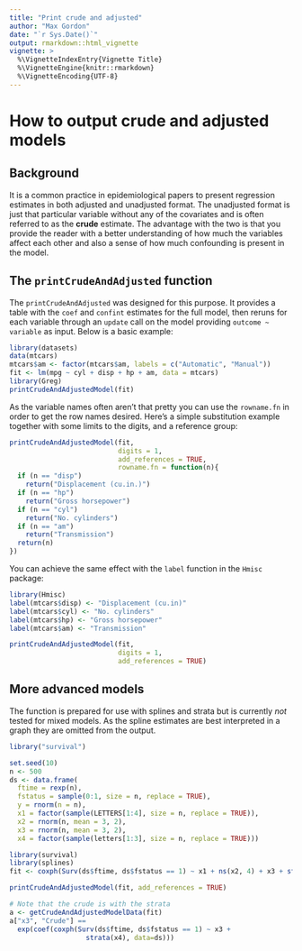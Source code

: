 ```yaml
---
title: "Print crude and adjusted"
author: "Max Gordon"
date: "`r Sys.Date()`"
output: rmarkdown::html_vignette
vignette: >
  %\VignetteIndexEntry{Vignette Title}
  %\VignetteEngine{knitr::rmarkdown}
  %\VignetteEncoding{UTF-8}
---
```


How to output crude and adjusted models
=======================================

Background
----------

It is a common practice in epidemiological papers to present regression estimates in both adjusted and unadjusted format. The unadjusted format is just that particular variable without any of the covariates and is often referred to as the **crude** estimate. The advantage with the two is that you provide the reader with a better understanding of how much the variables affect each other and also a sense of how much confounding is present in the model.

The `printCrudeAndAdjusted` function
------------------------------------

The `printCrudeAndAdjusted` was designed for this purpose. It provides a table with the `coef` and `confint` estimates for the full model, then reruns for each variable through an `update` call on the model providing `outcome ~ variable` as input. Below is a basic example:

```r
library(datasets)
data(mtcars)
mtcars$am <- factor(mtcars$am, labels = c("Automatic", "Manual"))
fit <- lm(mpg ~ cyl + disp + hp + am, data = mtcars)
library(Greg)
printCrudeAndAdjustedModel(fit)
```

As the variable names often aren't that pretty you can use the `rowname.fn` in order to get the row names desired. Here's a simple substitution example together with some limits to the digits, and a reference group:

```r
printCrudeAndAdjustedModel(fit, 
                           digits = 1, 
                           add_references = TRUE,
                           rowname.fn = function(n){
  if (n == "disp")
    return("Displacement (cu.in.)")
  if (n == "hp")
    return("Gross horsepower")
  if (n == "cyl")
    return("No. cylinders")
  if (n == "am")
    return("Transmission")
  return(n)
})
```

You can achieve the same effect with the `label` function in the `Hmisc` package:

```r
library(Hmisc)
label(mtcars$disp) <- "Displacement (cu.in)"
label(mtcars$cyl) <- "No. cylinders"
label(mtcars$hp) <- "Gross horsepower"
label(mtcars$am) <- "Transmission"

printCrudeAndAdjustedModel(fit, 
                           digits = 1, 
                           add_references = TRUE)
```

More advanced models
--------------------

The function is prepared for use with splines and strata but is currently *not* tested for mixed models. As the spline estimates are best interpreted in a graph they are omitted from the output.

```r
library("survival")

set.seed(10)
n <- 500
ds <- data.frame(
  ftime = rexp(n),
  fstatus = sample(0:1, size = n, replace = TRUE),
  y = rnorm(n = n),
  x1 = factor(sample(LETTERS[1:4], size = n, replace = TRUE)),
  x2 = rnorm(n, mean = 3, 2),
  x3 = rnorm(n, mean = 3, 2),
  x4 = factor(sample(letters[1:3], size = n, replace = TRUE)))

library(survival)
library(splines)
fit <- coxph(Surv(ds$ftime, ds$fstatus == 1) ~ x1 + ns(x2, 4) + x3 + strata(x4), data=ds)

printCrudeAndAdjustedModel(fit, add_references = TRUE)

# Note that the crude is with the strata
a <- getCrudeAndAdjustedModelData(fit)
a["x3", "Crude"] == 
  exp(coef(coxph(Surv(ds$ftime, ds$fstatus == 1) ~ x3 + 
                   strata(x4), data=ds)))
```


